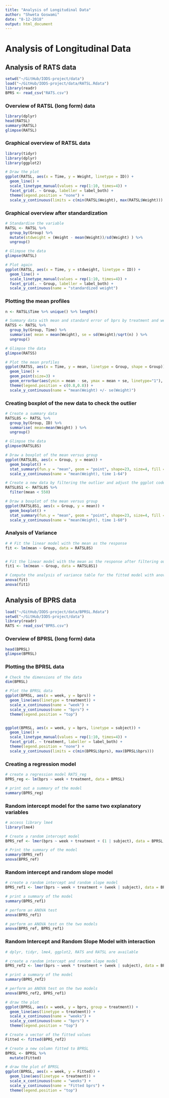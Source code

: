 ```yaml
---
title: "Analysis of Longitudinal Data"
author: "Shweta Goswami"
date: "8-12-2018"
output: html_document
---
```


# Analysis of Longitudinal Data

## Analysis of RATS data


```r
setwd("~/GitHub/IODS-project/data")
load("~/GitHub/IODS-project/data/RATSL.Rdata")
library(readr)
BPRS <- read_csv("RATS.csv")

```

### **Overview of RATSL (long form) data**

```r
library(dplyr)
head(RATSL)
summary(RATSL)
glimpse(RATSL)
```


### **Graphical overview of RATSL data**

```r
library(tidyr)
library(dplyr)
library(ggplot2)

# Draw the plot
ggplot(RATSL, aes(x = Time, y = Weight, linetype = ID)) +
  geom_line() +
  scale_linetype_manual(values = rep(1:10, times=4)) +
  facet_grid(. ~ Group, labeller = label_both) +
  theme(legend.position = "none") + 
  scale_y_continuous(limits = c(min(RATSL$Weight), max(RATSL$Weight)))
```


### **Graphical overview after standardization**

```r

# Standardise the variable 
RATSL <- RATSL %>%
  group_by(Group) %>%
  mutate(stdweight = (Weight - mean(Weight))/sd(Weight) ) %>%
  ungroup()

# Glimpse the data
glimpse(RATSL)

# Plot again 
ggplot(RATSL, aes(x = Time, y = stdweight, linetype = ID)) +
  geom_line() +
  scale_linetype_manual(values = rep(1:10, times=4)) +
  facet_grid(. ~ Group, labeller = label_both) +
  scale_y_continuous(name = "standardized weight")

```


### **Plotting the mean profiles**


```r


n <- RATSL$Time %>% unique() %>% length()

# Summary data with mean and standard error of bprs by treatment and week 
RATSS <- RATSL %>%
  group_by(Group, Time) %>%
  summarise( mean = mean(Weight), se = sd(Weight)/sqrt(n) ) %>%
  ungroup()

# Glimpse the data
glimpse(RATSS)

# Plot the mean profiles
ggplot(RATSS, aes(x = Time, y = mean, linetype = Group, shape = Group)) +
  geom_line() +
  geom_point(size=3) +
  geom_errorbar(aes(ymin = mean - se, ymax = mean + se, linetype="1"), width=0.3) +
  theme(legend.position = c(0.8,0.8)) +
  scale_y_continuous(name = "mean(Weight) +/- se(Weight)")

```


### **Creating boxplot of the new data to check the outlier** 

```r


# Create a summary data 
RATSL8S <- RATSL %>%
  group_by(Group, ID) %>%
  summarise( mean=mean(Weight) ) %>%
  ungroup()

# Glimpse the data
glimpse(RATSL8S)

# Draw a boxplot of the mean versus group
ggplot(RATSL8S, aes(x = Group, y = mean)) +
  geom_boxplot() +
  stat_summary(fun.y = "mean", geom = "point", shape=23, size=4, fill = "white") +
  scale_y_continuous(name = "mean(Weight), time 1-64")

# Create a new data by filtering the outlier and adjust the ggplot code the draw the plot again with the new data
RATSL8S1 <- RATSL8S %>%
  filter(mean < 550)

# Draw a boxplot of the mean versus group
ggplot(RATSL8S1, aes(x = Group, y = mean)) +
  geom_boxplot() +
  stat_summary(fun.y = "mean", geom = "point", shape=23, size=4, fill = "white") +
  scale_y_continuous(name = "mean(Weight), time 1-60")

```



### **Analysis of Variance**

```r
# # Fit the linear model with the mean as the response 
fit <- lm(mean ~ Group, data = RATSL8S)


# Fit the linear model with the mean as the response after filtering outlier
fit1 <- lm(mean ~ Group, data = RATSL8S1)

# Compute the analysis of variance table for the fitted model with anova()
anova(fit)
anova(fit1)

```

## Analysis of BPRS data

```r
load("~/GitHub/IODS-project/data/BPRSL.Rdata")
setwd("~/GitHub/IODS-project/data")
library(readr)
RATS <- read_csv("BPRS.csv")

```


### **Overview of BPRSL (long form) data**

```r
head(BPRSL)
glimpse(BPRSL)
```


### **Plotting the BPRSL data**

```r

# Check the dimensions of the data
dim(BPRSL)

# Plot the BPRSL data
ggplot(BPRSL, aes(x = week, y = bprs)) +
  geom_line(aes(linetype = treatment)) +
  scale_x_continuous(name = "week") +
  scale_y_continuous(name = "bprs") +
  theme(legend.position = "top")


ggplot(BPRSL, aes(x = week, y = bprs, linetype = subject)) +
  geom_line() +
  scale_linetype_manual(values = rep(1:10, times=4)) +
  facet_grid(. ~ treatment, labeller = label_both) +
  theme(legend.position = "none") + 
  scale_y_continuous(limits = c(min(BPRSL$bprs), max(BPRSL$bprs)))

```




### **Creating a regression model**

```r


# create a regression model RATS_reg
BPRS_reg <- lm(bprs ~ week + treatment, data = BPRSL)

# print out a summary of the model
summary(BPRS_reg)

```


### **Random intercept model for the same two explanatory variables**

```r


# access library lme4
library(lme4)

# Create a random intercept model
BPRS_ref <- lmer(bprs ~ week + treatment + (1 | subject), data = BPRSL, REML = FALSE)

# Print the summary of the model
summary(BPRS_ref)
anova(BPRS_ref)

```

### **Random intercept and random slope model**

```r


# create a random intercept and random slope model
BPRS_ref1 <- lmer(bprs ~ week + treatment + (week | subject), data = BPRSL, REML = FALSE)

# print a summary of the model
summary(BPRS_ref1)

# perform an ANOVA test 
anova(BPRS_ref1)

```


```r
# perform an ANOVA test on the two models
anova(BPRS_ref, BPRS_ref1)
```

### **Random Intercept and Random Slope Model with interaction**

```r
# dplyr, tidyr, lme4, ggplot2, RATS and RATSL are available

# create a random intercept and random slope model
BPRS_ref2 <- lmer(bprs ~ week * treatment + (week | subject), data = BPRSL, REML = FALSE)

# print a summary of the model
summary(BPRS_ref2)

# perform an ANOVA test on the two models
anova(BPRS_ref2, BPRS_ref1)

# draw the plot
ggplot(BPRSL, aes(x = week, y = bprs, group = treatment)) +
  geom_line(aes(linetype = treatment)) +
  scale_x_continuous(name = "weeks") +
  scale_y_continuous(name = "bprs") +
  theme(legend.position = "top")

# Create a vector of the fitted values
Fitted <- fitted(BPRS_ref2)

# Create a new column fitted to BPRSL
BPRSL <- BPRSL %>%
  mutate(Fitted)

# draw the plot of BPRSL
ggplot(BPRSL, aes(x = week, y = Fitted)) +
  geom_line(aes(linetype = treatment)) +
  scale_x_continuous(name = "weeks") +
  scale_y_continuous(name = "Fitted bprs") +
  theme(legend.position = "top")

```

